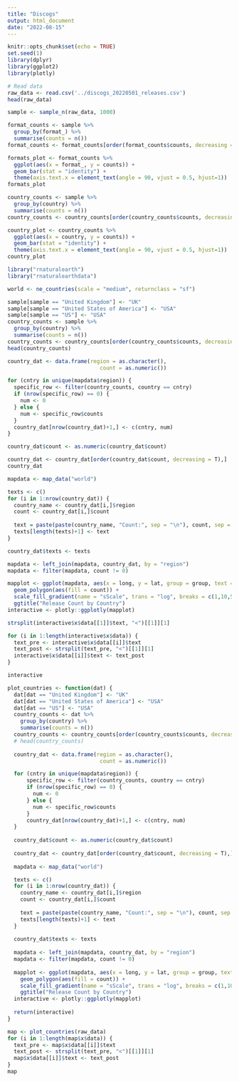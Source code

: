 ```yaml
---
title: "Discogs"
output: html_document
date: "2022-08-15"
---
```


```r
knitr::opts_chunk$set(echo = TRUE)
set.seed(1)
library(dplyr)
library(ggplot2)
library(plotly)
```

```r
# Read data
raw_data <- read.csv('../discogs_20220501_releases.csv')
head(raw_data)
```
```r
sample <- sample_n(raw_data, 1000)
```

```r
format_counts <- sample %>%
  group_by(format_) %>%
  summarise(counts = n())
format_counts <- format_counts[order(format_counts$counts, decreasing = TRUE),]

formats_plot <- format_counts %>%
  ggplot(aes(x = format_, y = counts)) +
  geom_bar(stat = "identity") +
  theme(axis.text.x = element_text(angle = 90, vjust = 0.5, hjust=1))
formats_plot
```

```r
country_counts <- sample %>%
  group_by(country) %>%
  summarise(counts = n())
country_counts <- country_counts[order(country_counts$counts, decreasing = TRUE),]

country_plot <- country_counts %>%
  ggplot(aes(x = country, y = counts)) +
  geom_bar(stat = "identity") +
  theme(axis.text.x = element_text(angle = 90, vjust = 0.5, hjust=1))
country_plot
```


```r
library("rnaturalearth")
library("rnaturalearthdata")

world <- ne_countries(scale = "medium", returnclass = "sf")
```

```r
sample[sample == "United Kingdom"] <- "UK"
sample[sample == "United States of America"] <- "USA"
sample[sample == "US"] <- "USA"
country_counts <- sample %>%
  group_by(country) %>%
  summarise(counts = n())
country_counts <- country_counts[order(country_counts$counts, decreasing = TRUE),]
head(country_counts)
```


```r
country_dat <- data.frame(region = as.character(),
                             count = as.numeric())

for (cntry in unique(mapdata$region)) {
  specific_row <- filter(country_counts, country == cntry)
  if (nrow(specific_row) == 0) {
    num <- 0
  } else {
    num <- specific_row$counts
  }
  country_dat[nrow(country_dat)+1,] <- c(cntry, num)
}

country_dat$count <- as.numeric(country_dat$count)

country_dat <- country_dat[order(country_dat$count, decreasing = T),]
country_dat
```

```r
mapdata <- map_data("world")

texts <- c()
for (i in 1:nrow(country_dat)) {
  country_name <- country_dat[i,]$region
  count <- country_dat[i,]$count
  
  text = paste(paste(country_name, "Count:", sep = "\n"), count, sep = " ")
  texts[length(texts)+1] <- text
}

country_dat$texts <- texts

mapdata <- left_join(mapdata, country_dat, by = "region")
mapdata <- filter(mapdata, count != 0)
```

```r
mapplot <- ggplot(mapdata, aes(x = long, y = lat, group = group, text = texts)) +
  geom_polygon(aes(fill = count)) +
  scale_fill_gradient(name = "sScale", trans = "log", breaks = c(1,10,50,250)) +
  ggtitle("Release Count by Country")
interactive <- plotly::ggplotly(mapplot)
```

```r
strsplit(interactive$x$data[[1]]$text, "<")[[1]][1]
```


```r
for (i in 1:length(interactive$x$data)) {
  text_pre <- interactive$x$data[[i]]$text
  text_post <- strsplit(text_pre, "<")[[1]][1]
  interactive$x$data[[i]]$text <- text_post
}
```

```r
interactive
```


```r
plot_countries <- function(dat) {
  dat[dat == "United Kingdom"] <- "UK"
  dat[dat == "United States of America"] <- "USA"
  dat[dat == "US"] <- "USA"
  country_counts <- dat %>%
    group_by(country) %>%
    summarise(counts = n())
  country_counts <- country_counts[order(country_counts$counts, decreasing = TRUE),]
  # head(country_counts)
  
  country_dat <- data.frame(region = as.character(),
                             count = as.numeric())

  for (cntry in unique(mapdata$region)) {
      specific_row <- filter(country_counts, country == cntry)
      if (nrow(specific_row) == 0) {
        num <- 0
      } else {
        num <- specific_row$counts
      }
      country_dat[nrow(country_dat)+1,] <- c(cntry, num)
  }
  
  country_dat$count <- as.numeric(country_dat$count)
  
  country_dat <- country_dat[order(country_dat$count, decreasing = T),]
  
  mapdata <- map_data("world")

  texts <- c()
  for (i in 1:nrow(country_dat)) {
    country_name <- country_dat[i,]$region
    count <- country_dat[i,]$count
    
    text = paste(paste(country_name, "Count:", sep = "\n"), count, sep = " ")
    texts[length(texts)+1] <- text
  }
  
  country_dat$texts <- texts
  
  mapdata <- left_join(mapdata, country_dat, by = "region")
  mapdata <- filter(mapdata, count != 0)
  
  mapplot <- ggplot(mapdata, aes(x = long, y = lat, group = group, text = texts)) +
    geom_polygon(aes(fill = count)) +
    scale_fill_gradient(name = "sScale", trans = "log", breaks = c(1,10,50,250)) +
    ggtitle("Release Count by Country")
  interactive <- plotly::ggplotly(mapplot)
  
  return(interactive)
}
```

```r
map <- plot_countries(raw_data)
for (i in 1:length(map$x$data)) {
  text_pre <- map$x$data[[i]]$text
  text_post <- strsplit(text_pre, "<")[[1]][1]
  map$x$data[[i]]$text <- text_post
}
map
```



